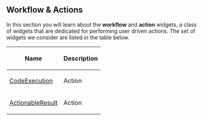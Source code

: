 == Workflow & Actions ==

In this section you will learn about the <b>workflow</b> and <b>action</b> widgets, a class of widgets that are dedicated for performing user driven actions.  The set of widgets we consider are listed in the table below.
{|class="wikitable"
|-
! Name
! Description
|-
| [[ Help:CodeExecution | CodeExecution ]]
| Action
| Can be used to trigger user-defined actions
|-
| [[ Help:ActionableResult | ActionableResult ]]
| Action
| A special table result widget allowing to trigger user-defined actions using row data as input
|}
